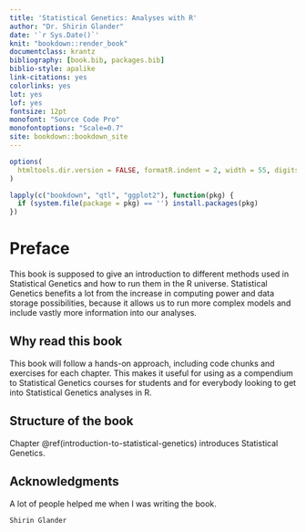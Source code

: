 ```yaml
--- 
title: 'Statistical Genetics: Analyses with R'
author: "Dr. Shirin Glander"
date: '`r Sys.Date()`'
knit: "bookdown::render_book"
documentclass: krantz
bibliography: [book.bib, packages.bib]
biblio-style: apalike
link-citations: yes
colorlinks: yes
lot: yes
lof: yes
fontsize: 12pt
monofont: "Source Code Pro"
monofontoptions: "Scale=0.7"
site: bookdown::bookdown_site
---
```


```r
options(
  htmltools.dir.version = FALSE, formatR.indent = 2, width = 55, digits = 4
)

lapply(c("bookdown", "qtl", "ggplot2"), function(pkg) {
  if (system.file(package = pkg) == '') install.packages(pkg)
})
```

# Preface {-}

This book is supposed to give an introduction to different methods used in Statistical Genetics and how to run them in the R universe. Statistical Genetics benefits a lot from the increase in computing power and data storage possibilities, because it allows us to run more complex models and include vastly more information into our analyses.

## Why read this book {-}

This book will follow a hands-on approach, including code chunks and exercises for each chapter. This makes it useful for using as a compendium to Statistical Genetics courses for students and for everybody looking to get into Statistical Genetics analyses in R.

## Structure of the book {-}

Chapter \@ref(introduction-to-statistical-genetics) introduces Statistical Genetics.



## Acknowledgments {-}

A lot of people helped me when I was writing the book.

```block2
Shirin Glander
```

